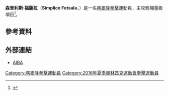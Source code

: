 {{Infobox boxer
|name        = 森普利斯·福薩拉<br />''Simplice Fotsala''
|image       = 
|image_size  = 
|realname    = 
|nickname    = 
|weight      = 輕蠅量級
|height      = 
|reach       = 
|nationality = {{CMR}}
|birth_date  = 
|birth_place = [[喀麥隆|喀麥隆]]
|style       = 
|total       = 
|wins        = 
|losses      = 
|draws       = 
|no contests = 
|KO          = 
|medaltemplates =
{{MedalSport|男子[[拳擊|拳擊]]}}
{{MedalCountry|{{CMR}}}}
|show-medals =
}}
'''森普利斯·福薩拉'''（'''Simplice Fotsala'''，{{bd|1989年|5月9日|catIdx=Fotsala, Simplice}}）是一名[[喀麥隆|喀麥隆]][[拳擊|拳擊]]運動員，主攻輕蠅量級項目<ref>{{cite web |url=http://www.aiba.org/simplice-fotsala-49-kg |title=SIMPLICE FOTSALA |publisher=AIBA |date=2016-05-03 |accessdate=2016-05-03 }}{{dead link|date=2018年3月 |bot=InternetArchiveBot |fix-attempted=yes }}</ref>。

== 參考資料 ==
{{Reflist}}

== 外部連結 ==
* [http://www.aiba.org/simplice-fotsala-49-kg AIBA]{{dead link|date=2018年3月 |bot=InternetArchiveBot |fix-attempted=yes }}

{{Cameroon-stub}}

{{DEFAULTSORT:Fotsala, Simplice}}
[[Category:喀麥隆拳擊運動員|Category:喀麥隆拳擊運動員]]
[[Category:2016年夏季奧林匹克運動會拳擊運動員|Category:2016年夏季奧林匹克運動會拳擊運動員]]